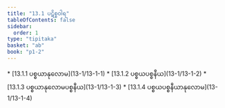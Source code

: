 ```yaml
---
title: "13.1 ပဋိစ္စဝါရ"
tableOfContents: false
sidebar:
  order: 1
type: "tipitaka"
basket: "ab"
book: "p1-2"
---
```



<DynamicBreadcrumb />



<TableOfContents book="p1-2" section="13.1">
* [13.1.1 ပစ္စယာနုလောမ](13-1/13-1-1)
* [13.1.2 ပစ္စယပစ္စနီယ](13-1/13-1-2)
* [13.1.3 ပစ္စယာနုလောမပစ္စနီယ](13-1/13-1-3)
* [13.1.4 ပစ္စယပစ္စနီယာနုလောမ](13-1/13-1-4)
</TableOfContents>
